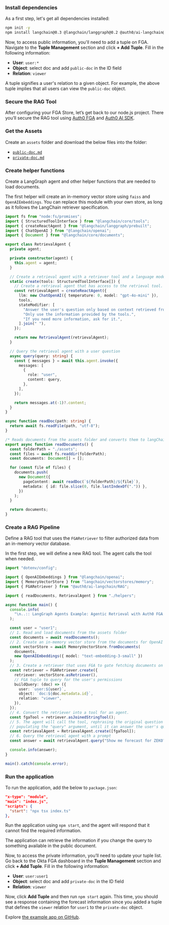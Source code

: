
<Prerequisites appCreation={false} />

### Install dependencies

As a first step, let's get all dependencies installed:

```bash Create a new Node.js project wrap lines
npm init -y
npm install langchain@0.3 @langchain/langgraph@0.2 @auth0/ai-langchain@4 dotenv@16
```


<SetupFGAStore />

Now, to access public information, you'll need to add a tuple on FGA. Navigate to the **Tuple Management** section and click **\+ Add Tuple**. Fill in the following information:

- **User**: `user:*`
- **Object**: select doc and add `public-doc` in the ID field
- **Relation**: `viewer`

A tuple signifies a user's relation to a given object. For example, the above tuple implies that all users can view the `public-doc` object.

### Secure the RAG Tool

After configuring your FGA Store, let’s get back to our node.js project. There you’ll secure the RAG tool using [Auth0 FGA](https://auth0.com/fine-grained-authorization) and [Auth0 AI SDK](https://github.com/auth0/auth0-ai-python).

### Get the Assets

Create an `assets` folder and download the below files into the folder:

- [`public-doc.md`](https://raw.githubusercontent.com/auth0-samples/auth0-ai-samples/refs/heads/main/authorization-for-rag/langgraph-agentic-js/assets/docs/public-doc.md)
- [`private-doc.md`](https://raw.githubusercontent.com/auth0-samples/auth0-ai-samples/refs/heads/main/authorization-for-rag/langgraph-agentic-js/assets/docs/private-doc.md)

### Create helper functions

Create a LangGraph agent and other helper functions that are needed to load documents.

The first helper will create an in-memory vector store using `faiss` and `OpenAIEmbeddings`. You can replace this module with your own store, as long as it follows the LangChain retriever specification.

```ts helpers.ts wrap lines
import fs from "node:fs/promises";
import { StructuredToolInterface } from "@langchain/core/tools";
import { createReactAgent } from "@langchain/langgraph/prebuilt";
import { ChatOpenAI } from "@langchain/openai";
import { Document } from "@langchain/core/documents";

export class RetrievalAgent {
  private agent;

  private constructor(agent) {
    this.agent = agent;
  }

  // Create a retrieval agent with a retriever tool and a language model
  static create(tools: StructuredToolInterface[]) {
    // Create a retrieval agent that has access to the retrieval tool.
    const retrievalAgent = createReactAgent({
      llm: new ChatOpenAI({ temperature: 0, model: "gpt-4o-mini" }),
      tools,
      stateModifier: [
        "Answer the user's question only based on context retrieved from provided tools.",
        "Only use the information provided by the tools.",
        "If you need more information, ask for it.",
      ].join(" "),
    });

    return new RetrievalAgent(retrievalAgent);
  }

  // Query the retrieval agent with a user question
  async query(query: string) {
    const { messages } = await this.agent.invoke({
      messages: [
        {
          role: "user",
          content: query,
        },
      ],
    });

    return messages.at(-1)?.content;
  }
}

async function readDoc(path: string) {
  return await fs.readFile(path, "utf-8");
}

/* Reads documents from the assets folder and converts them to langChain Documents */
export async function readDocuments() {
  const folderPath = "./assets";
  const files = await fs.readdir(folderPath);
  const documents: Document[] = [];

  for (const file of files) {
    documents.push(
      new Document({
        pageContent: await readDoc(`${folderPath}/${file}`),
        metadata: { id: file.slice(0, file.lastIndexOf(".")) },
      })
    );
  }

  return documents;
}
```

### Create a RAG Pipeline

Define a RAG tool that uses the `FGARetriever` to filter authorized data from an in-memory vector database.

In the first step, we will define a new RAG tool. The agent calls the tool when needed.

```ts index.ts wrap lines
import "dotenv/config";

import { OpenAIEmbeddings } from "@langchain/openai";
import { MemoryVectorStore } from "langchain/vectorstores/memory";
import { FGARetriever } from "@auth0/ai-langchain/RAG";

import { readDocuments, RetrievalAgent } from "./helpers";

async function main() {
  console.info(
    "\n..:: LangGraph Agents Example: Agentic Retrieval with Auth0 FGA \n\n"
  );

  const user = "user1";
  // 1. Read and load documents from the assets folder
  const documents = await readDocuments();
  // 2. Create an in-memory vector store from the documents for OpenAI models.
  const vectorStore = await MemoryVectorStore.fromDocuments(
    documents,
    new OpenAIEmbeddings({ model: "text-embedding-3-small" })
  );
  // 3. Create a retriever that uses FGA to gate fetching documents on permissions.
  const retriever = FGARetriever.create({
    retriever: vectorStore.asRetriever(),
    // FGA tuple to query for the user's permissions
    buildQuery: (doc) => ({
      user: `user:${user}`,
      object: `doc:${doc.metadata.id}`,
      relation: "viewer",
    }),
  });
  // 4. Convert the retriever into a tool for an agent.
  const fgaTool = retriever.asJoinedStringTool();
  // 5. The agent will call the tool, rephrasing the original question and
  // populating the "query" argument, until it can answer the user's question.
  const retrievalAgent = RetrievalAgent.create([fgaTool]);
  // 6. Query the retrieval agent with a prompt
  const answer = await retrievalAgent.query("Show me forecast for ZEKO?");

  console.info(answer);
}

main().catch(console.error);
```

### Run the application

To run the application, add the below to `package.json`:

```json package.json wrap lines
"x-type": "module",
"main": "index.js",
"scripts": {
  "start": "npx tsx index.ts"
},
```

Run the application using `npm start`, and the agent will respond that it cannot find the required information.

The application can retrieve the information if you change the query to something available in the public document.

Now, to access the private information, you’ll need to update your tuple list. Go back to the Okta FGA dashboard in the **Tuple Management** section and click **\+ Add Tuple**. Fill in the following information:

- **User**: `user:user1`
- **Object**: select doc and add `private-doc` in the ID field
- **Relation**: `viewer`

Now, click **Add Tuple** and then run `npm start` again. This time, you should see a response containing the forecast information since you added a tuple that defines the `viewer` relation for `user1` to the `private-doc` object.

Explore [the example app on GitHub](https://github.com/auth0-samples/auth0-ai-samples/tree/main/authorization-for-rag/langgraph-agentic-js).

